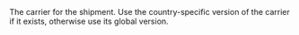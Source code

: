 <ResponseField name="Carrier" type="string" >    
The carrier for the shipment. Use the country-specific version of the carrier if it exists, otherwise use its global version. 
</ResponseField>